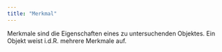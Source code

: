 ```yaml
---
title: "Merkmal"
---
```


Merkmale sind die Eigenschaften eines zu untersuchenden Objektes. Ein Objekt weist i.d.R. mehrere Merkmale auf.


